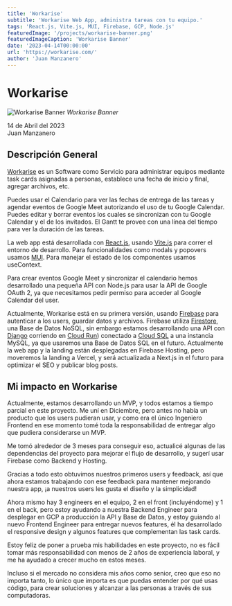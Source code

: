 ```yaml
---
title: 'Workarise'
subtitle: 'Workarise Web App, administra tareas con tu equipo.'
tags: 'React.js, Vite.js, MUI, Firebase, GCP, Node.js'
featuredImage: '/projects/workarise-banner.png'
featuredImageCaption: 'Workarise Banner'
date: '2023-04-14T00:00:00'
url: 'https://workarise.com/'
author: 'Juan Manzanero'
---
```



# Workarise

![Workarise Banner](/projects/workarise-banner.png)
_Workarise Banner_

<div className='flex flex-col gap-4'>
  <div className='flex items-center gap-2'>
    <DateIcon size='1.5rem' />
    <span className='max-h-max'>14 de Abril del 2023</span>
  </div>
  
  <div className='flex items-center gap-2'>
    <PersonIcon size='1.5rem' />
    <span>Juan Manzanero</span>
  </div>

  <div className='flex items-center gap-4'>
    <a title='Web de este proyecto' href='https://workarise.com/' target='_blank'>
      <WebIcon size='2rem' />
    </a>
  </div>
</div>

## Descripción General

[Workarise](https://workarise.com) es un Software como Servicio para administrar equipos mediante task cards asignadas a personas, establece una fecha de inicio y final, agregar archivos, etc.

Puedes usar el Calendario para ver las fechas de entrega de las tareas y agendar eventos de Google Meet autorizando el uso de tu Google Calendar. Puedes editar y borrar eventos los cuales se sincronizan con tu Google Calendar y el de los invitados. El Gantt te provee con una línea del tiempo para ver la duración de las tareas.

La web app está desarrollada con [React.js](https://react.dev/), usando [Vite.js](https://vitejs.dev/) para correr el entorno de desarrollo. Para funcionalidades como modals y popovers usamos [MUI](https://mui.com/). Para manejar el estado de los componentes usamos useContext.

Para crear eventos Google Meet y sincronizar el calendario hemos desarrollado una pequeña API con Node.js para usar la API de Google OAuth 2, ya que necesitamos pedir permiso para acceder al Google Calendar del user.

Actualmente, Workarise está en su primera versión, usando [Firebase](https://firebase.google.com/) para autenticar a los users, guardar datos y archivos. Firebase utiliza [Firestore](https://firebase.google.com/docs/firestore), una Base de Datos NoSQL, sin embargo estamos desarrollando una API con [Django](https://www.djangoproject.com/) corriendo en [Cloud Run](https://cloud.google.com/run)) conectado a [Cloud SQL](https://cloud.google.com/sql) a una instancia MySQL, ya que usaremos una Base de Datos SQL en el futuro. Actualmente la web app y la landing están desplegadas en Firebase Hosting, pero moveremos la landing a Vercel, y será actualizada a Next.js in el futuro para optimizar el SEO y publicar blog posts.

## Mi impacto en Workarise

Actualmente, estamos desarrollando un MVP, y todos estamos a tiempo parcial en este proyecto. Me uní en Diciembre, pero antes no había un producto que los users pudieran usar, y como era el único Ingeniero Frontend en ese momento tomé toda la responsabilidad de entregar algo que pudiera considerarse un MVP.

Me tomó alrededor de 3 meses para conseguir eso, actualicé algunas de las dependencias del proyecto para mejorar el flujo de desarrollo, y sugerí usar Firebase como Backend y Hosting.

Gracias a todo esto obtuvimos nuestros primeros users y feedback, así que ahora estamos trabajando con ese feedback para mantener mejorando nuestra app, ¡a nuestros users les gusta el diseño y la simplicidad!

Ahora mismo hay 3 engineers en el equipo, 2 en el front (incluyéndome) y 1 en el back, pero estoy ayudando a nuestra Backend Engineer para desplegar en GCP a producción la API y Base de Datos, y estoy guiando al nuevo Frontend Engineer para entregar nuevos features, él ha desarrollado el responsive design y algunos features que complementan las task cards.

Estoy feliz de poner a prueba mis habilidades en este proyecto, no es fácil tomar más responsabilidad con menos de 2 años de experiencia laboral, y me ha ayudado a crecer mucho en estos meses.

Incluso si el mercado no considera mis años como senior, creo que eso no importa tanto, lo único que importa es que puedas entender por qué usas código, para crear soluciones y alcanzar a las personas a través de sus computadoras.
